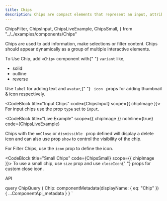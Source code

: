 ```yaml
---
title: Chips
description: Chips are compact elements that represent an input, attribute, or action. Chips should appear dynamically as a group of multiple interactive elements. Unlike buttons, which should be a consistent and familiar call to action, one that a user expects to appear as the same action in the same general area.
---
```


  ChipsFilter,
  ChipsInput,
  ChipsLiveExample,
  ChipsSmall,
} from "../../examples/components/Chips"

<Overview guidelink="https://modus.trimble.com/components/chips/">
  Chips are used to add information, make selections or filter content. Chips
  should appear dynamically as a group of multiple interactive elements.
  <p>
    To Use Chip, add <code>&lt;Chip&gt;</code> component with{" "}
    <code>variant</code> like,
    <ul>
      <li>solid</li>
      <li>outline</li>
      <li>reverse</li>
    </ul>
  </p>
  Use <code>label</code> for adding text and <code>avatar</code>,{" "}
  <code> icon </code> props for adding thumbnail & icon respectively.
</Overview>

<CodeBlock title="Input Chips" code={ChipsInput} scope={{ chipImage }}>
  For input chips use the prop <code>type</code> set to <code>input</code>.
</CodeBlock>

<CodeBlock
  title="Live Example"
  scope={{ chipImage }}
  noInline={true}
  code={ChipsLiveExample}
>
  Chips with the <code>onClose</code> or <code>dismissible </code> prop defined
  will display a delete icon and can also use prop <code>show</code> to control
  the visibility of the chip.
</CodeBlock>

<CodeBlock title="Filter Chips" code={ChipsFilter}>
  For Filter Chips, use the <code>icon</code> prop to define the icon.
</CodeBlock>

<CodeBlock title="Small Chips" code={ChipsSmall} scope={{ chipImage }}>
  To use a small chip, use <code>size</code> prop and use <code>closeIcon</code>{" "}
  props for custom close icon.
</CodeBlock>

<LinkedHeading h="2" className="h1" id="chip-api">
  API
</LinkedHeading>
<ComponentApi metadata={props.data.Chip} />

  query ChipQuery {
    Chip: componentMetadata(displayName: { eq: "Chip" }) {
      ...ComponentApi_metadata
    }
  }
`
